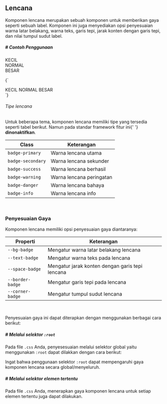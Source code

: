 
## Lencana

Komponen lencana merupakan sebuah komponen untuk memberikan gaya seperti sebuah label. Komponen ini juga menyediakan opsi penyesuaian warna latar belakang, warna teks, garis tepi, jarak konten dengan garis tepi, dan nilai tumpul sudut label.

##### # Contoh Penggunaan

<div class='row justify-center m-1'>
	<div class='box text-center'>
		<span class='badge-small'>KECIL</span>
	</div>
	<div class='box text-center'>
		<span class='badge'>NORMAL</span>
	</div>
	<div class='box text-center'>
		<span class='badge-large'>BESAR</span>
	</div>
</div>

<CodeBox lang='html' className='mt-1 mb-3'>{`
<div class="card">
	<span class="badge-small">KECIL</span>
	<span class="badge">NORMAL</span>
	<span class="badge-large">BESAR</span>
</div>
`}</CodeBox>

###### Tipe lencana

<div className='alert-info'>
	<span>
		Untuk beberapa tema, komponen lencana memiliki tipe yang tersedia
		seperti tabel berikut. Namun pada standar framework fitur ini{' '}
		<b>dinonaktifkan</b>.
	</span>
</div>

| Class             | Keterangan               |
| ----------------- | ------------------------ |
| `badge-primary`   | Warna lencana utama      |
| `badge-secondary` | Warna lencana sekunder   |
| `badge-success`   | Warna lencana berhasil   |
| `badge-warning`   | Warna lencana peringatan |
| `badge-danger`    | Warna lencana bahaya     |
| `badge-info`      | Warna lencana info       |

<br />

### Penyesuaian Gaya

Komponen lencana memiliki opsi penyesuaian gaya diantaranya:

| Properti         | Keterangan                                      |
| ---------------- | ----------------------------------------------- |
| `--bg-badge`     | Mengatur warna latar belakang lencana           |
| `--text-badge`   | Mengatur warna teks pada lencana                |
| `--space-badge`  | Mengatur jarak konten dengan garis tepi lencana |
| `--border-badge` | Mengatur garis tepi pada lencana                |
| `--corner-badge` | Mengatur tumpul sudut lencana                   |

<br />

Penyesuaian gaya ini dapat diterapkan dengan menggunakan berbagai cara berikut:

##### # Melalui selektor `:root`

Pada file `.css` Anda, penyesesuaian melalui selektor global yaitu menggunakan `:root` dapat dilakkan dengan cara berikut:

<div className='alert-warning'>
	<span>
		Ingat bahwa penggunaan selektor <code>:root</code> dapat mempengaruhi
		gaya komponen lencana secara global/menyeluruh.
	</span>
</div>

##### # Melalui selektor elemen tertentu

Pada file `.css` Anda, menerapkan gaya komponen lencana untuk setiap elemen tertentu juga dapat dilakukan.